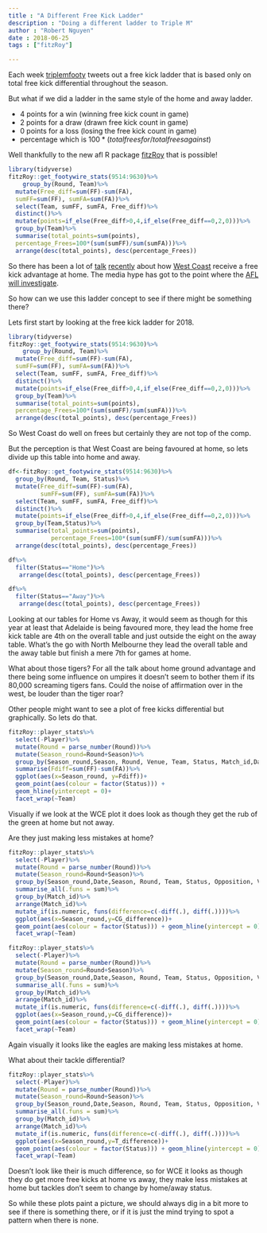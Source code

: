 ```yaml
---
title : "A Different Free Kick Ladder"
description : "Doing a different ladder to Triple M"
author : "Robert Nguyen"
date : 2018-06-25
tags : ["fitzRoy"]

---
```


Each week [triplemfooty](https://twitter.com/triplemfooty/status/1011093422608867329) tweets out a free kick ladder that is based only on total free kick differential throughout the season. 

But what if we did a ladder in the same style of the home and away ladder. 

* 4 points for a win (winning free kick count in game)
* 2 points for a draw (drawn free kick count in game)
* 0 points for a loss (losing the free kick count in game)
* percentage which is $100 * (totalfreesfor/totalfreesagainst)$

Well thankfully to the new afl R package [fitzRoy](https://github.com/jimmyday12/fitzRoy) that is possible!


```r
library(tidyverse)
fitzRoy::get_footywire_stats(9514:9630)%>%
    group_by(Round, Team)%>%
  mutate(Free_diff=sum(FF)-sum(FA), 
  sumFF=sum(FF), sumFA=sum(FA))%>%
  select(Team, sumFF, sumFA, Free_diff)%>%
  distinct()%>%
  mutate(points=if_else(Free_diff>0,4,if_else(Free_diff==0,2,0)))%>%
  group_by(Team)%>%
  summarise(total_points=sum(points),
  percentage_Frees=100*(sum(sumFF)/sum(sumFA)))%>%
  arrange(desc(total_points), desc(percentage_Frees))

```

So there has been a lot of [talk](https://www.sen.com.au/news/2018/06/05/afl-cant-ignore-eagles-free-kicks-says-former-umpires-boss/) [recently](https://www.foxsports.com.au/afl/why-home-teams-get-more-free-kicks-unbalanced-free-kick-counts-explained/news-story/a212665ad4d54849f18119f3d88ebca3) about how [West Coast](https://www.perthnow.com.au/sport/west-coast-eagles/adam-simpson-has-no-answer-for-west-coast-eagles-frees-advantage-at-optus-stadium-ng-b88881644z) receive a free kick advantage at home. The media hype has got to the point where the [AFL will investigate](https://www.heraldsun.com.au/sport/afl/teams/west-coast/west-coasts-free-kick-domination-puzzles-afl-umpires/news-story/febbc87b37b79a945d890ddc0898629b).

So how can we use this ladder concept to see if there might be something there?

Lets first start by looking at the free kick ladder for 2018.

```r
library(tidyverse)
fitzRoy::get_footywire_stats(9514:9630)%>%
    group_by(Round, Team)%>%
  mutate(Free_diff=sum(FF)-sum(FA), 
  sumFF=sum(FF), sumFA=sum(FA))%>%
  select(Team, sumFF, sumFA, Free_diff)%>%
  distinct()%>%
  mutate(points=if_else(Free_diff>0,4,if_else(Free_diff==0,2,0)))%>%
  group_by(Team)%>%
  summarise(total_points=sum(points),
  percentage_Frees=100*(sum(sumFF)/sum(sumFA)))%>%
  arrange(desc(total_points), desc(percentage_Frees))

```

So West Coast do well on frees but certainly they are not top of the comp. 

But the perception is that West Coast are being favoured at home, so lets divide up this table into home and away.

```r
df<-fitzRoy::get_footywire_stats(9514:9630)%>%
  group_by(Round, Team, Status)%>%
  mutate(Free_diff=sum(FF)-sum(FA), 
         sumFF=sum(FF), sumFA=sum(FA))%>%
  select(Team, sumFF, sumFA, Free_diff)%>%
  distinct()%>%
  mutate(points=if_else(Free_diff>0,4,if_else(Free_diff==0,2,0)))%>%
  group_by(Team,Status)%>%
  summarise(total_points=sum(points),
            percentage_Frees=100*(sum(sumFF)/sum(sumFA)))%>%
  arrange(desc(total_points), desc(percentage_Frees))

df%>%
  filter(Status=="Home")%>%
   arrange(desc(total_points), desc(percentage_Frees))

df%>%
  filter(Status=="Away")%>%
   arrange(desc(total_points), desc(percentage_Frees))


```

Looking at our tables for Home vs Away, it would seem as though for this year at least that Adelaide is being favoured more, they lead the home free kick table are 4th on the overall table and just outside the eight on the away table. What's the go with North Melbourne they lead the overall table and the away table but finish a mere 7th for games at home. 

What about those tigers? For all the talk about home ground advantage and there being some influence on umpires it doesn't seem to bother them if its 80,000 screaming tigers fans. Could the noise of affirmation over in the west, be louder than the tiger roar?

Other people might want to see a plot of free kicks differential but graphically. So lets do that. 

```r
fitzRoy::player_stats%>%
  select(-Player)%>%
  mutate(Round = parse_number(Round))%>%
  mutate(Season_round=Round+Season)%>%
  group_by(Season_round,Season, Round, Venue, Team, Status, Match_id,Date)%>%
  summarise(Fdiff=sum(FF)-sum(FA))%>%
  ggplot(aes(x=Season_round, y=Fdiff))+
  geom_point(aes(colour = factor(Status))) + 
  geom_hline(yintercept = 0)+
  facet_wrap(~Team)

```


Visually if we look at the WCE plot it does look as though they get the rub of the green at home but not away. 

Are they just making less mistakes at home?


```r
fitzRoy::player_stats%>%
  select(-Player)%>%
  mutate(Round = parse_number(Round))%>%
  mutate(Season_round=Round+Season)%>%
  group_by(Season_round,Date,Season, Round, Team, Status, Opposition, Venue, Match_id)%>%
  summarise_all(.funs = sum)%>%
  group_by(Match_id)%>%
  arrange(Match_id)%>%
  mutate_if(is.numeric, funs(difference=c(-diff(.), diff(.))))%>%
  ggplot(aes(x=Season_round,y=CG_difference))+
  geom_point(aes(colour = factor(Status))) + geom_hline(yintercept = 0)+
  facet_wrap(~Team)

```

```r
fitzRoy::player_stats%>%
  select(-Player)%>%
  mutate(Round = parse_number(Round))%>%
  mutate(Season_round=Round+Season)%>%
  group_by(Season_round,Date,Season, Round, Team, Status, Opposition, Venue, Match_id)%>%
  summarise_all(.funs = sum)%>%
  group_by(Match_id)%>%
  arrange(Match_id)%>%
  mutate_if(is.numeric, funs(difference=c(-diff(.), diff(.))))%>%
  ggplot(aes(x=Season_round,y=CG_difference))+
  geom_point(aes(colour = factor(Status))) + geom_hline(yintercept = 0)+
  facet_wrap(~Team)

```

Again visually it looks like the eagles are making less mistakes at home. 

What about their tackle differential?



```r

fitzRoy::player_stats%>%
  select(-Player)%>%
  mutate(Round = parse_number(Round))%>%
  mutate(Season_round=Round+Season)%>%
  group_by(Season_round,Date,Season, Round, Team, Status, Opposition, Venue, Match_id)%>%
  summarise_all(.funs = sum)%>%
  group_by(Match_id)%>%
  arrange(Match_id)%>%
  mutate_if(is.numeric, funs(difference=c(-diff(.), diff(.))))%>%
  ggplot(aes(x=Season_round,y=T_difference))+
  geom_point(aes(colour = factor(Status))) + geom_hline(yintercept = 0)+
  facet_wrap(~Team)

```

Doesn't look like their is much difference, so for WCE it looks as though they do get more free kicks at home vs away, they make less mistakes at home but tackles don't seem to change by home/away status. 


So while these plots paint a picture, we should always dig in a bit more to see if there is something there, or if it is just the mind trying to spot a pattern when there is none. 

